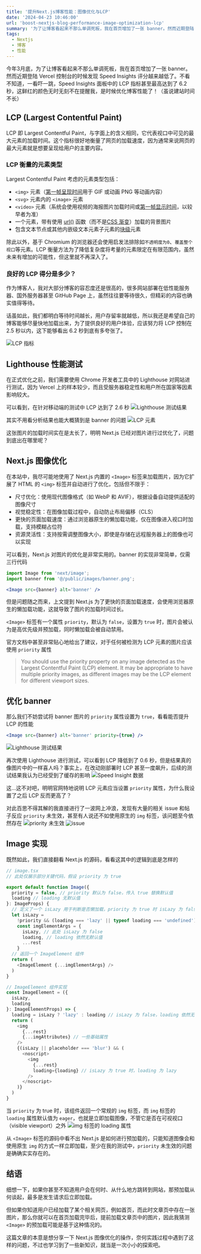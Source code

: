```yaml
---
title: '提升Next.js博客性能：图像优化与LCP'
date: '2024-04-23 10:46:00'
url: 'boost-nextjs-blog-performance-image-optimization-lcp'
summary: '为了让博客看起来不那么单调死板，我在首页增加了一张 banner。然而近期登陆 Vercel 控制台的时候发现 Speed Insights 评分越来越低了。不看不知道，一看吓一跳，LCP 甚至达到了6.2秒，是时候做一些性能上的优化了'
tags:
  - Nextjs
  - 博客
  - 性能
---
```


今年3月底，为了让博客看起来不那么单调死板，我在首页增加了一张 banner。然而近期登陆 Vercel 控制台的时候发现 Speed Insights 评分越来越低了。不看不知道，一看吓一跳，Speed Insights 面板中的 LCP 指标甚至最高达到了 6.2 秒，这鲜红的颜色无时无刻不在提醒我，是时候优化博客性能了！（虽说建站时间不长）

## LCP (Largest Contentful Paint)

LCP 即 Largest Contentful Paint，与字面上的含义相同，它代表视口中可见的最大元素的加载时间。这个指标很好地衡量了网页的加载速度，因为通常来说网页的最大元素就是想要呈现给用户的主要内容。

### LCP 衡量的元素类型

Largest Contentful Paint 考虑的元素类型包括：
- `<img>` 元素（[第一帧呈现时间](https://chromium.googlesource.com/chromium/src/+/refs/heads/main/docs/speed/metrics_changelog/2023_08_lcp.md)用于 GIF 或动画 PNG 等动画内容）
- `<svg>` 元素内的 `<image>` 元素
- `<video>` 元素（系统会使用视频的海报图片加载时间或[第一帧显示时间](https://chromium.googlesource.com/chromium/src/+/refs/heads/main/docs/speed/metrics_changelog/2023_08_lcp.md)，以较早者为准）
- 一个元素，带有使用 [url()](https://developer.mozilla.org/docs/Web/CSS/url()) 函数（而不是[CSS 渐变](https://developer.mozilla.org/docs/Web/CSS/CSS_Images/Using_CSS_gradients)）加载的背景图片
- 包含文本节点或其他内嵌级文本元素子元素的[块级](https://developer.mozilla.org/docs/Web/HTML/Block-level_elements)元素

除此以外，基于 Chromium 的浏览器还会使用启发法排除如`不透明度为0`、`覆盖整个视口`等元素。LCP 衡量方法为了降低复杂度将考量的元素限定在有限范围内，虽然未来有增加的可能性，但这里就不再深入了。

### 良好的 LCP 得分是多少？

作为博客人，我对大部分博客的容忍度还是很高的，很多网站部署在低性能服务器、国外服务器甚至 GitHub Page 上，虽然往往要等待很久，但精彩的内容也确实值得等待。

话虽如此，我们都明白等待时间越长，用户存留率就越低，所以我还是希望自己的博客能够尽量快地加载出来，为了提供良好的用户体验，应该努力将 LCP 控制在 2.5 秒以内，这下能够看出 6.2 秒到底有多夸张了。

<Image src="https://chev.contrails.space:12650/images/2024/05/08/9d2ae93625e5f16cb99647635aaff835.png" alt="LCP 指标" height={800} width={800} />

## Lighthouse 性能测试

在正式优化之前，我们需要使用 Chrome 开发者工具中的 Lighthouse 对网站进行测试，因为 Vercel 上的样本较少，而且受服务器稳定性和用户所在国家等因素影响较大。

可以看到，在针对移动端的测试中 LCP 达到了 2.6 秒
<Image src="https://chev.contrails.space:12650/images/2024/05/08/d3c7d3d63ba049e81c18ca68ed34fddd.png" alt="Lighthouse 测试结果" height={800} width={800} />

其实不用看分析结果也能大概猜到是 banner 的问题
<Image src="https://chev.contrails.space:12650/images/2024/05/08/99d8236df6e1eef15f4b1f89c71258e9.png" alt="LCP 元素" height={800} width={800} />

这张图片的加载时间实在是太长了，明明 Next.js 已经对图片进行过优化了，问题到底出在哪里呢？

## Next.js 图像优化

在本站中，我尽可能地使用了 Next.js 内置的 `<Image>` 标签来加载图片，因为它扩展了 HTML 的 `<img>` 标签并自动进行了优化，包括但不限于：
- 尺寸优化：使用现代图像格式（如 WebP 和 AVIF），根据设备自动提供适配的图像尺寸
- 视觉稳定性：在图像加载过程中，自动防止布局偏移（CLS）
- 更快的页面加载速度：通过浏览器原生的懒加载功能，仅在图像进入视口时加载，支持模糊占位符
- 资源灵活性：支持按需调整图像大小，即使是存储在远程服务器上的图像也可以实现

可以看到，Next.js 对图片的优化是非常实用的。banner 的实现非常简单，仅需三行代码
```jsx
import Image from 'next/image';
import banner from '@/public/images/banner.png';

<Image src={banner} alt='banner' />
```

但是问题随之而来，上文提到 Next.js 为了更快的页面加载速度，会使用浏览器原生的懒加载功能，这就导致了图片的加载时间过长。

`<Image>` 标签有一个属性 `priority`，默认为 `false`，设置为 `true` 时，图片会被认为是高优先级并预加载，同时懒加载会被自动禁用。

官方文档中甚至非常贴心地给出了建议，对于任何被检测为 LCP 元素的图片应该使用 `priority` 属性
> You should use the priority property on any image detected as the Largest Contentful Paint (LCP) element. It may be appropriate to have multiple priority images, as different images may be the LCP element for different viewport sizes.

## 优化 banner

那么我们不妨尝试将 banner 图片的 `priority` 属性设置为 `true`，看看能否提升 LCP 的性能
```jsx
<Image src={banner} alt='banner' priority={true} />
```
<Image src="https://chev.contrails.space:12650/images/2024/05/16/fb0205f1324c44afd4a587a922c78a17.png" alt="Lighthouse 测试结果" height={800} width={800} />

再次使用 Lighthouse 进行测试，可以看到 LCP 降低到了 0.6 秒，但是结果真的像图片中的一样喜人吗？事实上，在改动刚部署时 LCP 甚至一度飙升，后续的测试结果我认为已经受到了缓存的影响
<Image src="https://chev.contrails.space:12650/images/2024/05/16/ea5c1c87ccbad88e996e14c8ce539bb9.png" alt="Speed Insight 数据" height={800} width={800} />

这...这不对吧，明明官网特地说明 LCP 元素应当设置 `priority` 属性，为什么我设置了之后 LCP 反而更高了？
<Image src="https://chev.contrails.space:12650/images/2024/05/16/ef7063becd14ffecd1718819e50feb59.png" alt="" height={400} width={400} />

对此百思不得其解的我直接进行了一波网上冲浪，发现有大量的相关 issue 和帖子反应 `priority` 未生效，甚至有人说还不如使用原生的 `img` 标签，该问题至今依然存在
<Image src="https://chev.contrails.space:12650/images/2024/05/16/2fef470f2d37c2edf5174ee005da70cc.png" alt="priority 未生效" height={800} width={800} />
<Image src="https://chev.contrails.space:12650/images/2024/05/16/e5320b19340dfcc0a4eb07cc31c2b19f.png" alt="issue" height={800} width={800} />

## Image 实现

既然如此，我们直接翻看 Next.js 的源码，看看这其中的逻辑到底是怎样的
```typescript jsx
// image.tsx
// 此处仅展示部分关键代码，假设 priority 为 true

export default function Image({
  priority = false, // priority 默认为 false，传入 true 替换默认值
  loading // loading 无默认值
}: ImageProps) {
  // 定义了一个 isLazy 用于判断是否懒加载，priority 为 true 时 isLazy 为 false
  let isLazy =
    !priority && (loading === 'lazy' || typeof loading === 'undefined')
    const imgElementArgs = {
      isLazy, // 此处 isLazy 为 false
      loading, // loading 依然无默认值
      ...rest
    }
  // 返回一个 ImageElement 组件
  return (
    <ImageElement {...imgElementArgs} />
  )
}

// ImageElement 组件实现
const ImageElement = ({
  isLazy,
  loading
}: ImageElementProps) => {
  loading = isLazy ? 'lazy' : loading // isLazy 为 false，loading 依然无默认值
  return (
    <img
      {...rest}
      {...imgAttributes} // 一些基础属性
    />
    {(isLazy || placeholder === 'blur') && (
      <noscript>
        <img
          {...rest}
          loading={loading} // isLazy 为 true 时，loading 为 lazy
        />
      </noscript>
    )}
  )
}
```
当 `priority` 为 true 时，该组件返回一个常规的 `img` 标签，而 `img` 标签的 `loading` 属性默认值为 `eager`，也就是立即加载图像，不管它是否在可视视口（visible viewport）之外
<Image src="https://chev.contrails.space:12650/images/2024/05/16/fd3f0e864364fb199128ecd08cf05236.png" alt="img 标签的 loading 属性" height={800} width={800} />

从 `<Image>` 标签的源码中看不出 Next.js 是如何进行预加载的，只能知道图像会和使用原生 `img` 的方式一样立即加载，至少在我的测试中，`priority` 未生效的问题是确确实实存在的。

## 结语

细想一下，如果你甚至不知道用户会在何时、从什么地方跳转到网站，那预加载从何谈起，最多是发生请求后立即加载。

但如果你知道用户已经加载了某个相关网页，例如首页，而此时文章页中存在一张图片，那么你就可以在首页加载完毕后，提前加载文章页中的图片，因此我猜测 `<Image>` 的预加载可能是基于这种情况的。

这篇文章的本意是想分享一下 Next.js 图像优化的操作，奈何实践过程中遇到了这样的问题，不过也学习到了一些新知识，就当是一次小小的探索吧。
